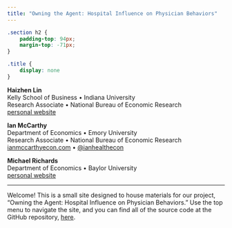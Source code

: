 ```yaml
---
title: "Owning the Agent: Hospital Influence on Physician Behaviors"
---
```


```css
.section h2 {
    padding-top: 94px;
    margin-top: -71px;
}

.title {
    display: none
}
```


**Haizhen Lin**  
Kelly School of Business • Indiana University<br>
Research Associate • National Bureau of Economic Research<br>
[personal website](https://host.kelley.iu.edu/hzlin/)


**Ian McCarthy**  
Department of Economics • Emory University<br>
Research Associate • National Bureau of Economic Research<br>
[ianmccarthyecon.com](https://www.ianmccarthyecon.com) • [\@ianhealthecon](https://twitter.com/ianhealthecon)


**Michael Richards**  
Department of Economics • Baylor University<br>
[personal website](https://michaelrichards.webstarts.com/)


---

Welcome! This is a small site designed to house materials for our project, "Owning the Agent: Hospital Influence on Physician Behaviors." Use the top menu to navigate the site, and you can find all of the source code at the GitHub repository, [here](https://github.com/imccart/physician-hospital-vi).

